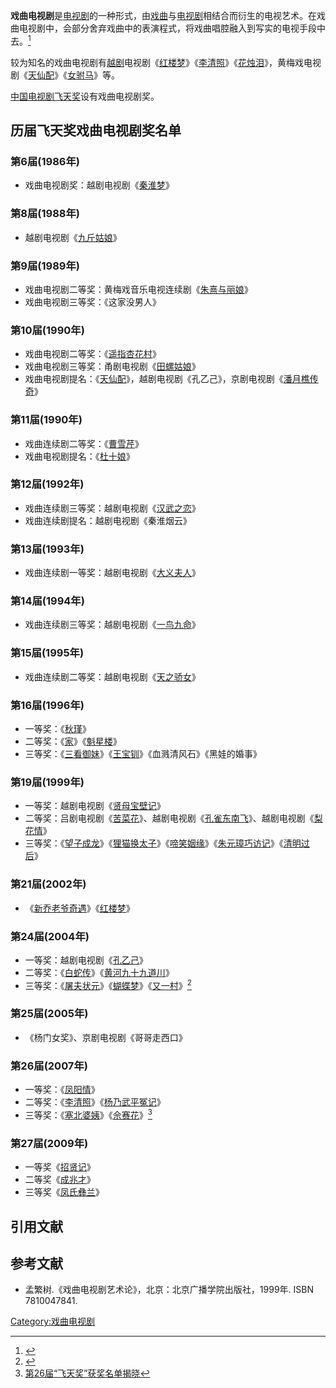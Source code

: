 '''戏曲电视剧'''是[[电视剧|电视剧]]的一种形式，由[[戏曲|戏曲]]与[[电视剧|电视剧]]相结合而衍生的电视艺术。在戏曲电视剧中，会部分舍弃戏曲中的表演程式，将戏曲唱腔融入到写实的电视手段中去。<ref>{{Cite web |url=http://www.chinaopera.net/html/2006-11/687.html |title=论戏曲电视剧的艺术形态学特征——兼与舞台戏曲之比较 |access-date=2010-03-09 |archive-date=2018-10-01 |archive-url=https://web.archive.org/web/20181001175129/http://www.chinaopera.net/html/2006-11/687.html |dead-url=no }}</ref>

较为知名的戏曲电视剧有[[越剧|越剧]]电视剧《[[红楼梦_(越剧电视剧)|红楼梦]]》《[[李清照_(越剧电视剧)|李清照]]》《[[花烛泪_(越剧电视剧)|花烛泪]]》，黄梅戏电视剧《[[天仙配_(黄梅戏电视剧)|天仙配]]》《[[女驸马_(黄梅戏电视剧)|女驸马]]》等。

[[中国电视剧飞天奖|中国电视剧飞天奖]]设有戏曲电视剧奖。

== 历届飞天奖戏曲电视剧奖名单 ==

=== 第6届(1986年) ===
*戏曲电视剧奖：越剧电视剧《[[秦淮梦|秦淮梦]]》

=== 第8届(1988年) ===
*越剧电视剧《[[九斤姑娘|九斤姑娘]]》

=== 第9届(1989年) ===
*戏曲电视剧二等奖：黄梅戏音乐电视连续剧《[[朱熹与丽娘|朱熹与丽娘]]》
*戏曲电视剧三等奖：《这家没男人》

=== 第10届(1990年) ===
*戏曲电视剧二等奖：《[[遥指杏花村|遥指杏花村]]》
*戏曲电视剧三等奖：甬剧电视剧《[[田螺姑娘|田螺姑娘]]》　
*戏曲电视剧提名：《[[天仙配|天仙配]]》，越剧电视剧《孔乙己》，京剧电视剧《[[潘月樵传奇|潘月樵传奇]]》

=== 第11届(1990年) ===
*戏曲连续剧二等奖：《[[曹雪芹|曹雪芹]]》
*戏曲电视剧提名：《[[杜十娘|杜十娘]]》

=== 第12届(1992年) ===

*戏曲连续剧三等奖：越剧电视剧《[[汉武之恋|汉武之恋]]》
*戏曲连续剧提名：越剧电视剧《秦淮烟云》

=== 第13届(1993年) ===
*戏曲连续剧一等奖：越剧电视剧《[[大义夫人|大义夫人]]》

=== 第14届(1994年) ===
*戏曲连续剧三等奖：越剧电视剧《[[一鸟九命|一鸟九命]]》

=== 第15届(1995年)　　　 ===
*戏曲连续剧二等奖：越剧电视剧《[[天之骄女|天之骄女]]》　

=== 第16届(1996年)  ===
*一等奖：《[[秋瑾|秋瑾]]》
*二等奖：《[[家|家]]》《[[魁星楼|魁星楼]]》
*三等奖：《[[三看御妹|三看御妹]]》《[[王宝钏|王宝钏]]》《血溅清风石》《黑娃的婚事》

=== 第19届(1999年)  ===
*一等奖：越剧电视剧《[[贤母宝壁记|贤母宝壁记]]》
*二等奖：吕剧电视剧《[[苦菜花|苦菜花]]》、越剧电视剧《[[孔雀东南飞|孔雀东南飞]]》、越剧电视剧《[[梨花情|梨花情]]》
*三等奖：《[[望子成龙|望子成龙]]》《[[狸猫换太子|狸猫换太子]]》《[[啼笑姻缘|啼笑姻缘]]》《[[朱元璋巧访记|朱元璋巧访记]]》《[[清明过后|清明过后]]》

=== 第21届(2002年) ===
* 《[[新乔老爷奇遇|新乔老爷奇遇]]》《[[红楼梦_(越剧电视剧)|红楼梦]]》

=== 第24届(2004年) ===
*一等奖：越剧电视剧《[[孔乙己|孔乙己]]》
*二等奖：《[[白蛇传|白蛇传]]》《[[黄河九十九道川|黄河九十九道川]]》
*三等奖：《[[屠夫状元|屠夫状元]]》《[[蝴蝶梦|蝴蝶梦]]》《[[又一村|又一村]]》<ref>{{Cite web |url=http://www.cctv.com/teleplay/special/C12790/20040827/100545.shtml |title=第24届电视剧“飞天奖”获奖名单  |access-date=2010-03-10 |archive-date=2005-04-09 |archive-url=https://web.archive.org/web/20050409044229/http://www.cctv.com/teleplay/special/C12790/20040827/100545.shtml |dead-url=no }}</ref>

=== 第25届(2005年) ===
*《杨门女奖》、京剧电视剧《哥哥走西口》

=== 第26届(2007年) ===
*一等奖：《[[凤阳情|凤阳情]]》
*二等奖：《[[李清照|李清照]]》《[[杨乃武平冤记|杨乃武平冤记]]》
*三等奖：《[[塞北婆姨|塞北婆姨]]》《[[佘赛花|佘赛花]]》<ref>[http://www.chinadaily.com.cn/hqyl/2007-08/26/content_6057526.htm 第26届“飞天奖”获奖名单揭晓]</ref>

=== 第27届(2009年) ===
*一等奖《[[招贤记|招贤记]]》
*二等奖《[[成兆才|成兆才]]》
*三等奖《[[凤氏彝兰|凤氏彝兰]]》

== 引用文献 ==
<references/>

== 参考文献 ==
*孟繁树.《戏曲电视剧艺术论》，北京：北京广播学院出版社，1999年. ISBN 7810047841.

[[Category:戏曲电视剧|Category:戏曲电视剧]]